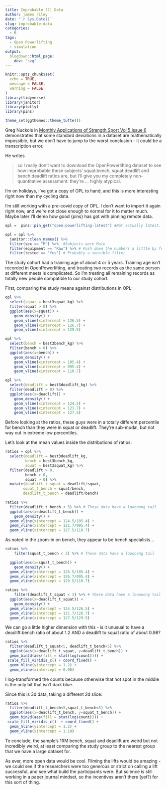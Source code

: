 ```yaml
---
title: Improbable (?) Data
author: james riley
date: '`r Sys.Date()`'
slug: improbable-data
categories:
  - R
tags:
  - Open Powerlifting
  - simulation
output:
  blogdown::html_page:
    dev: "svg"
---
```


```r
knitr::opts_chunk$set(
  echo = TRUE,
  message = FALSE,
  warning = FALSE
)
library(tidyverse)
library(janitor)
library(plotly)
library(pins)

theme_set(ggthemes::theme_tufte())

```

Greg Nuckols in [Monthly Applications of Strength Sport Vol 5 Issue 6](https://www.massmember.com/products/mass-subscription/categories/2148015444/posts/2149426067) demonstrates that some standard deviations in a dataset are mathematically impossible, but we don't have to jump to the worst conclusion - it could be a transcription error. 

He writes 

>  so I really don’t want to download the OpenPowerlifting dataset to see how improbable these subjects’ squat:bench, squat:deadlift and bench:deadlift ratios are, but I’ll give you my completely non-quantitative assessment: they’re … highly atypical.

I'm on holidays, I've got a copy of OPL to hand, and this is more interesting right now than my cycling data.

I'm still working with a pre-covid copy of OPL. I don't want to import it again right now, and we're not close enough to normal for it to matter much. Maybe later I'll demo how good {pins} has got with pinning remote data. 

```r
opl =  pins::pin_get("open-powerlifting-latest") #Not actually latest. I need to update this pipeline with the pins updates.

opl = opl %>% 
  janitor::clean_names() %>% 
  filter(sex == "M") %>%  #Subjects were Male
  filter(equipment == "Raw") %>% # Push down the numbers a little by forcing unequiped lifts
  filter(tested == "Yes") # Probably a sensible filter
```

The study cohort had a training age of about 4 or 5 years. Training age isn't recorded in OpenPowerlifting, and treating two records as the same person at different meets is complicated. So I'm treating all remaining records as totally new people compatible to our study cohort.

First, comparing the study means against distributions in OPL:

```r

opl %>% 
  select(squat = best3squat_kg) %>% 
  filter(squat > 0) %>% 
  ggplot(aes(x=squat)) + 
    geom_density() + 
    geom_vline(xintercept = 126.5) +
    geom_vline(xintercept = 126.7) +
    geom_vline(xintercept = 129.5)
```


```r
opl %>% 
  select(bench = best3bench_kg) %>% 
  filter(bench > 0) %>% 
  ggplot(aes(x=bench)) + 
    geom_density() + 
    geom_vline(xintercept = 105.4) +
    geom_vline(xintercept = 095.4) +
    geom_vline(xintercept = 110.7)

```



```r
opl %>% 
  select(deadlift = best3deadlift_kg) %>% 
  filter(deadlift > 0) %>% 
  ggplot(aes(x=deadlift)) + 
    geom_density() + 
    geom_vline(xintercept = 124.5) +
    geom_vline(xintercept = 121.7) +
    geom_vline(xintercept = 127.5)

```

Before looking at the ratios, these guys were in a totally different percentile for bench than they were in squat or deadlift. They're sub-modal, but not way out in extreme low percentiles. 

Let's look at the mean values inside the distributions of ratios:

```r
ratios = opl %>% 
  select(deadlift = best3deadlift_kg,
         bench = best3bench_kg,
         squat = best3squat_kg) %>% 
  filter(deadlift > 0,
         bench > 0,
         squat > 0) %>% 
  mutate(deadlift_t_squat = deadlift/squat,
        squat_t_bench = squat/bench,
        deadlift_t_bench = deadlift/bench)

ratios %>%
  filter(deadlift_t_bench < 5) %>% # These data have a looooong tail
  ggplot(aes(x=deadlift_t_bench)) + 
    geom_density() +
  geom_vline(xintercept = 124.5/105.4) +
  geom_vline(xintercept = 121.7/095.4) +
  geom_vline(xintercept = 127.5/110.7) 
```

As noted in the zoom-in on bench, they appear to be bench specialists...

```r

ratios %>%
    filter(squat_t_bench < 3) %>% # These data have a looooong tail

  ggplot(aes(x=squat_t_bench)) + 
    geom_density() +
  geom_vline(xintercept = 126.5/105.4) +
  geom_vline(xintercept = 126.7/095.4) +
  geom_vline(xintercept = 129.5/110.7) 
```

```r

ratios %>%
    filter(deadlift_t_squat < 3) %>% # These data have a looooong tail
  ggplot(aes(x=deadlift_t_squat)) + 
    geom_density() +
  geom_vline(xintercept = 124.5/126.5) +
  geom_vline(xintercept = 121.7/126.7) +
  geom_vline(xintercept = 127.5/129.5) 
```

We can go a little higher dimension with this - is it unusual to have a deadlift:bench ratio of about 1.2 AND a deadlift to squat ratio of about 0.98?

```r
ratios %>% 
  filter(deadlift_t_squat<5, deadlift_t_bench<5) %>% 
  ggplot(aes(x=deadlift_t_squat, y=deadlift_t_bench)) +  
  geom_bin2d(aes(fill = stat(log(count)))) +
 scale_fill_viridis_c() + coord_fixed() +
  geom_hline(yintercept = 1.2) +
  geom_vline(xintercept = 0.98)
```

I log-transformed the counts because otherwise that hot spot in the middle is the only bit that isn't dark blue. 


Since this is 3d data, taking a different 2d slice:

```r
ratios %>% 
  filter(deadlift_t_bench<5,squat_t_bench<5) %>% 
  ggplot(aes(x=deadlift_t_bench, y=squat_t_bench)) +  
  geom_bin2d(aes(fill = stat(log(count)))) +
 scale_fill_viridis_c()  + coord_fixed() + 
  geom_hline(yintercept = 1.2) + 
  geom_vline(xintercept = 1.18)
```

To conclude, the sample's 1RM bench, squat and deadlift are weird but not incredibly weird, at least comparing the study group to the nearest group that we have a large dataset for. 

As ever, more open data would be cool. Filming the lifts would be amazing - we could see if the researchers were too generous or strict on calling a lift successful, and see what build the participants were. But science is still working in a paper journal mindset, so the incentives aren't there (yet?) for this sort of thing. 